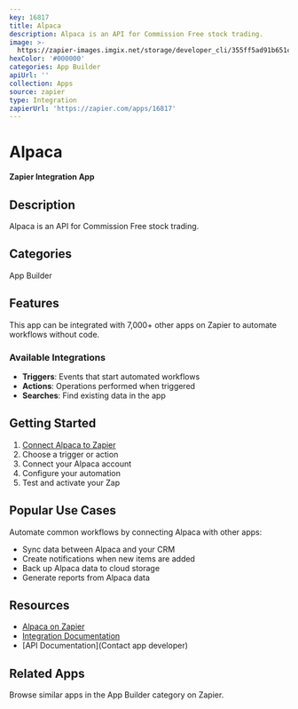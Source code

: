 ```yaml
---
key: 16817
title: Alpaca
description: Alpaca is an API for Commission Free stock trading.
image: >-
  https://zapier-images.imgix.net/storage/developer_cli/355ff5ad91b651c544a9fe808b6974e8_3.png?auto=format%2Ccompress&ixlib=python-3.0.0&q=50
hexColor: '#000000'
categories: App Builder
apiUrl: ''
collection: Apps
source: zapier
type: Integration
zapierUrl: 'https://zapier.com/apps/16817'
---
```

# Alpaca

**Zapier Integration App**

## Description

Alpaca is an API for Commission Free stock trading.

## Categories

App Builder

## Features

This app can be integrated with 7,000+ other apps on Zapier to automate workflows without code.

### Available Integrations

- **Triggers**: Events that start automated workflows
- **Actions**: Operations performed when triggered
- **Searches**: Find existing data in the app

## Getting Started

1. [Connect Alpaca to Zapier](https://zapier.com/apps/16817)
2. Choose a trigger or action
3. Connect your Alpaca account
4. Configure your automation
5. Test and activate your Zap

## Popular Use Cases

Automate common workflows by connecting Alpaca with other apps:

- Sync data between Alpaca and your CRM
- Create notifications when new items are added
- Back up Alpaca data to cloud storage
- Generate reports from Alpaca data

## Resources

- [Alpaca on Zapier](https://zapier.com/apps/16817)
- [Integration Documentation](https://zapier.com/apps/16817/integrations)
- [API Documentation](Contact app developer)

## Related Apps

Browse similar apps in the App Builder category on Zapier.
